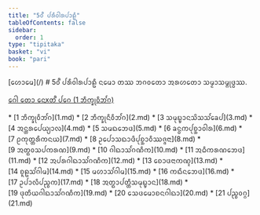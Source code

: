 ```yaml
---
title: "5ᩅ᩺ ᨸᩁᩥᩅᩤᩁᨸᩣᩊᩥ"
tableOfContents: false
sidebar:
  order: 1
type: "tipitaka"
basket: "vi"
book: "pari"
---
```



<Paragraph type="center" book="pari">
[ᩉᩮᩣᨾᩮ](/)
</Paragraph>

<Paragraph type="center" book="pari">
# 5ᩅ᩺ ᨸᩁᩥᩅᩤᩁᨸᩣᩊᩥ
</Paragraph>

<Paragraph number="1" type="center" book="pari">
ᨶᨾᩮᩣ ᨲᩔ ᨽᨣᩅᨲᩮᩣ ᩋᩁᩉᨲᩮᩣ ᩈᨾ᩠ᨾᩣᩈᨾ᩠ᨻᩩᨴ᩠ᨵᩔ.

[ᨣᩮᩤ ᨲᩮᩣ ᨶᩮxᨲ᩺ ᨸᨣᩮ (1 ᨽᩥᨠ᩠ᨡᩩᩅᩥᨽᩘᨣ)](1.md)



</Paragraph>

<TableOfContents book="pari" section="5">
* [1 ᨽᩥᨠ᩠ᨡᩩᩅᩥᨽᩘᨣ](1.md)
* [2 ᨽᩥᨠ᩠ᨡᩩᨶᩥᩅᩥᨽᩘᨣ](2.md)
* [3 ᩈᨾᩩᨭ᩠ᨮᩣᨶᩈᩦᩈᩈᩘᨡᩮᨸ](3.md)
* [4 ᩋᨶ᩠ᨲᩁᨸᩮᨿ᩠ᨿᩣᩃ](4.md)
* [5 ᩈᨾᨳᨽᩮᨴ](5.md)
* [6 ᨡᨶ᩠ᨵᨠᨸᩩᨧ᩠ᨨᩣᩅᩤᩁ](6.md)
* [7 ᩑᨠᩩᨲ᩠ᨲᩁᩥᨠᨶᨿ](7.md)
* [8 ᩏᨸᩮᩣᩈᨳᩣᨴᩥᨸᩩᨧ᩠ᨨᩣᩅᩥᩔᨩ᩠ᨩᨶᩣ](8.md)
* [9 ᩋᨲ᩠ᨳᩅᩈᨸᨠᩁᨱ](9.md)
* [10 ᨣᩤᨳᩣᩈᩘᨣᨱᩥᨠ](10.md)
* [11 ᩋᨵᩥᨠᩁᨱᨽᩮᨴ](11.md)
* [12 ᩋᨸᩁᨣᩤᨳᩣᩈᩘᨣᨱᩥᨠ](12.md)
* [13 ᨧᩮᩣᨴᨶᩣᨠᨱ᩠ᨯ](13.md)
* [14 ᨧᩪᩊᩈᩘᨣᩤᨾ](14.md)
* [15 ᨾᩉᩣᩈᩘᨣᩤᨾ](15.md)
* [16 ᨠᨳᩥᨶᨽᩮᨴ](16.md)
* [17 ᩏᨸᩣᩃᩥᨸᨬ᩠ᨧᨠ](17.md)
* [18 ᩋᨲ᩠ᨳᩣᨸᨲ᩠ᨲᩥᩈᨾᩩᨭ᩠ᨮᩣᨶ](18.md)
* [19 ᨴᩩᨲᩥᨿᨣᩤᨳᩣᩈᩘᨣᨱᩥᨠ](19.md)
* [20 ᩈᩮᨴᨾᩮᩣᨧᨶᨣᩤᨳᩣ](20.md)
* [21 ᨸᨬ᩠ᨧᩅᨣ᩠ᨣ](21.md)
</TableOfContents>